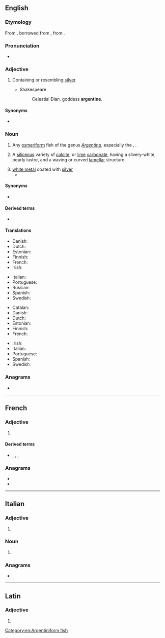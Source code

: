 {{also|Argentine}}
==English==

===Etymology===
From {{inh|en|enm|argentyne}}, borrowed from {{der|en|fro|argentin||silvery}}, from {{der|en|la|argentum||silver}}.

===Pronunciation===
* {{a|UK|US}} {{IPA|/ˈɑː(ɹ).dʒənˌtiːn/|/ˈɑː(ɹ).dʒənˌtaɪn/|lang=en}}

===Adjective===
{{en-adj}}

# Containing or resembling [[silver]].
#* {{rfdate|}} Shakespeare
#*: Celestial Dian, goddess '''argentine'''.

====Synonyms====
* {{l|en|silvern}}

===Noun===
{{en-noun}}
{{wikipedia|Herring smelt}}

# Any [[osmeriform]] fish of the genus ''[[Argentina]]'', especially the {{vern|European argentine}}, {{taxlink|Argentina sphyraena|species|noshow=1|ver=161114}}.
# {{lb|en|mineral}} A [[siliceous]] variety of [[calcite]], or [[lime]] [[carbonate]], having a silvery-white, pearly lustre, and a waving or curved [[lamellar]] structure.
# [[white metal]] coated with [[silver]]
#* {{rfquotek|Simmonds}}

====Synonyms====
* {{vern|herring smelt}}

====Derived terms====
* {{l|en|greater argentine}}

====Translations====
{{trans-top|fish of the genus ''Argentina''}}
* Danish: {{t|da|guldlaks|c}}
* Dutch: {{t+|nl|zilvervis}}
* Estonian: {{t|et|hõbekala}}
* Finnish: {{t|fi|hopeakuore}}
* French: {{t+|fr|argentine|m}}
* Irish: {{t|ga|airgintín}}
{{trans-mid}}
* Italian: {{t|it|argentina|f}}
* Portuguese: {{t+|pt|argentina|f}}
* Russian: {{t|ru|аргенти́н|m}}
* Spanish: {{t+|es|argentina|f}}
* Swedish: {{t|sv|guldlaxfisk|c}}
{{trans-bottom}}

{{trans-top|''Argentina sphyraena''}}
* Catalan: {{t+|ca|moixó|m}}
* Danish: {{t|da|strømsild|c}}
* Dutch: {{t|nl|zilversmelt}}
* Estonian: {{t|et|hõbekala}}
* Finnish: {{t|fi|hopeakuore}}
* French: {{t+|fr|petite argentine|m}}
{{trans-mid}}
* Irish: {{t|ga|airgintín}}
* Italian: {{t|it|argentina|f}}
* Portuguese: {{t+|pt|argentina|f}}
* Spanish: {{t|es|pez plata|f}}
* Swedish: {{t|sv|silverfisk|c}}
{{trans-bottom}}

===Anagrams===
* {{anagrams|en|a=aeeginnrt|Tangerine|antigreen|intragene|tangerine}}

[[Category:en:Argentiniform fish]]

----

==French==

===Adjective===
{{head|fr|adjective form}}

# {{feminine singular of|argentin|lang=fr}}

====Derived terms====
* {{l|fr|Argentine}}, {{l|fr|Argentinean}}, {{l|fr|Argentina}}, {{l|fr|Argentinian}}

===Anagrams===
* {{l|fr|gainèrent}}
* {{l|fr|régnaient}}

----

==Italian==

===Adjective===
{{head|it|adjective form}}

# {{feminine plural of|argentino|lang=it}}

===Noun===
{{head|it|noun plural form|g=f}}

# {{plural of|argentina|lang=it}}

===Anagrams===
* {{l|it|rinnegate}}

----

==Latin==

===Adjective===
{{la-adj-form|argentine}}

# {{inflection of|argentinus||voc|m|s|lang=la}}
